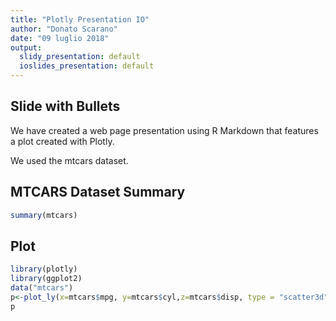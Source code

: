 ---
title: "Plotly Presentation IO"
author: "Donato Scarano"
date: "09 luglio 2018"
output:
  slidy_presentation: default
  ioslides_presentation: default
---

## Slide with Bullets

We have created a web page presentation using R Markdown that features a plot created with Plotly. 

We used the mtcars dataset.

## MTCARS Dataset Summary

```{r cars, echo = TRUE}
summary(mtcars)
```

## Plot

```{r echo=TRUE}
library(plotly)
library(ggplot2)
data("mtcars")
p<-plot_ly(x=mtcars$mpg, y=mtcars$cyl,z=mtcars$disp, type = "scatter3d", mode="markers",color = mtcars$cyl)
p
```

